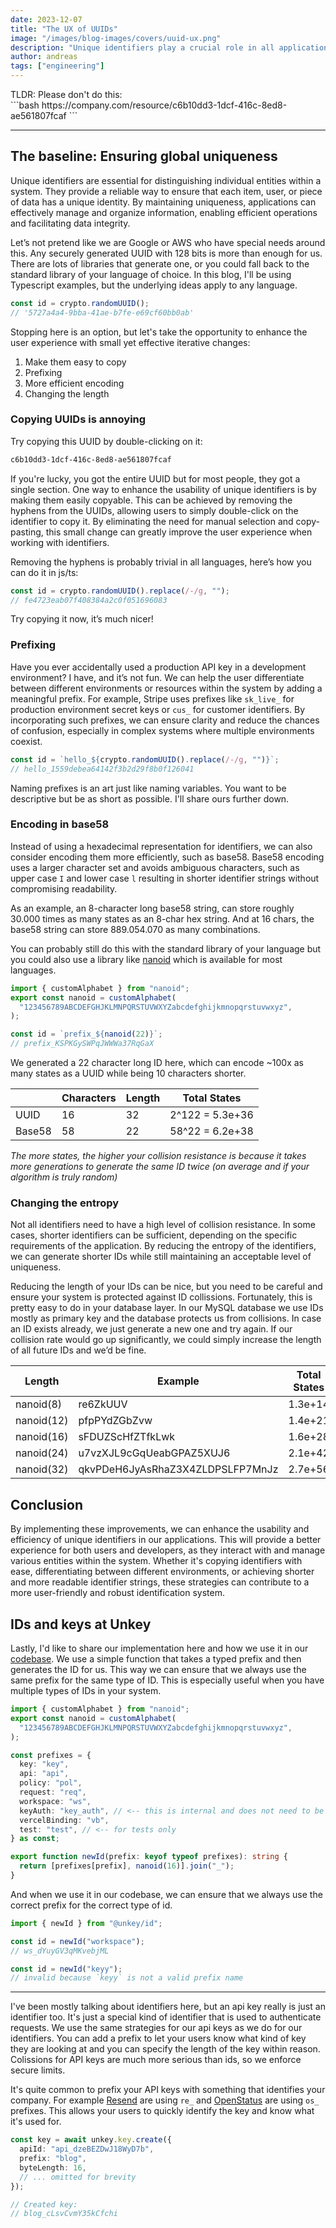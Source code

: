 ```yaml
---
date: 2023-12-07
title: "The UX of UUIDs"
image: "/images/blog-images/covers/uuid-ux.png"
description: "Unique identifiers play a crucial role in all applications, from user authentication to resource management. While using a standard UUID will satisfy all your security concerns, there’s a lot we can improve for our users."
author: andreas
tags: ["engineering"]
---
```


<div className="text-center">
TLDR: Please don't do this:
</div>
```bash
https://company.com/resource/c6b10dd3-1dcf-416c-8ed8-ae561807fcaf
```

---

## The baseline: Ensuring global uniqueness

Unique identifiers are essential for distinguishing individual entities within a system. They provide a reliable way to ensure that each item, user, or piece of data has a unique identity. By maintaining uniqueness, applications can effectively manage and organize information, enabling efficient operations and facilitating data integrity.

Let’s not pretend like we are Google or AWS who have special needs around this. Any securely generated UUID with 128 bits is more than enough for us. There are lots of libraries that generate one, or you could fall back to the standard library of your language of choice. In this blog, I'll be using Typescript examples, but the underlying ideas apply to any language.

```typescript
const id = crypto.randomUUID();
// '5727a4a4-9bba-41ae-b7fe-e69cf60bb0ab'
```

Stopping here is an option, but let's take the opportunity to enhance the user experience with small yet effective iterative changes:

1. Make them easy to copy
2. Prefixing
3. More efficient encoding
4. Changing the length

### Copying UUIDs is annoying

Try copying this UUID by double-clicking on it:

```bash
c6b10dd3-1dcf-416c-8ed8-ae561807fcaf
```

If you're lucky, you got the entire UUID but for most people, they got a single section. One way to enhance the usability of unique identifiers is by making them easily copyable. This can be achieved by removing the hyphens from the UUIDs, allowing users to simply double-click on the identifier to copy it. By eliminating the need for manual selection and copy-pasting, this small change can greatly improve the user experience when working with identifiers.

Removing the hyphens is probably trivial in all languages, here’s how you can do it in js/ts:

```typescript
const id = crypto.randomUUID().replace(/-/g, "");
// fe4723eab07f408384a2c0f051696083
```

Try copying it now, it’s much nicer!

### Prefixing

Have you ever accidentally used a production API key in a development environment? I have, and it’s not fun.
We can help the user differentiate between different environments or resources within the system by adding a meaningful prefix. For example, Stripe uses prefixes like `sk_live_` for production environment secret keys or `cus_` for customer identifiers. By incorporating such prefixes, we can ensure clarity and reduce the chances of confusion, especially in complex systems where multiple environments coexist.

```typescript
const id = `hello_${crypto.randomUUID().replace(/-/g, "")}`;
// hello_1559debea64142f3b2d29f8b0f126041
```

Naming prefixes is an art just like naming variables. You want to be descriptive but be as short as possible. I'll share ours further down.

### Encoding in base58

Instead of using a hexadecimal representation for identifiers, we can also consider encoding them more efficiently, such as base58. Base58 encoding uses a larger character set and avoids ambiguous characters, such as upper case `I` and lower case `l` resulting in shorter identifier strings without compromising readability.

As an example, an 8-character long base58 string, can store roughly 30.000 times as many states as an 8-char hex string. And at 16 chars, the base58 string can store 889.054.070 as many combinations.

You can probably still do this with the standard library of your language but you could also use a library like [nanoid](https://github.com/ai/nanoid) which is available for most languages.

```typescript
import { customAlphabet } from "nanoid";
export const nanoid = customAlphabet(
  "123456789ABCDEFGHJKLMNPQRSTUVWXYZabcdefghijkmnopqrstuvwxyz",
);

const id = `prefix_${nanoid(22)}`;
// prefix_KSPKGySWPqJWWWa37RqGaX
```

We generated a 22 character long ID here, which can encode ~100x as many states as a UUID while being 10 characters shorter.

|        | Characters | Length | Total States    |
| ------ | ---------- | ------ | --------------- |
| UUID   | 16         | 32     | 2^122 = 5.3e+36 |
| Base58 | 58         | 22     | 58^22 = 6.2e+38 |

_The more states, the higher your collision resistance is because it takes more generations to generate the same ID twice (on average and if your algorithm is truly random)_

### Changing the entropy

Not all identifiers need to have a high level of collision resistance. In some cases, shorter identifiers can be sufficient, depending on the specific requirements of the application. By reducing the entropy of the identifiers, we can generate shorter IDs while still maintaining an acceptable level of uniqueness.

Reducing the length of your IDs can be nice, but you need to be careful and ensure your system is protected against ID collissions. Fortunately, this is pretty easy to do in your database layer. In our MySQL database we use IDs mostly as primary key and the database protects us from collisions. In case an ID exists already, we just generate a new one and try again. If our collision rate would go up significantly, we could simply increase the length of all future IDs and we’d be fine.

| Length     | Example                          | Total States |
| ---------- | -------------------------------- | ------------ |
| nanoid(8)  | re6ZkUUV                         | 1.3e+14      |
| nanoid(12) | pfpPYdZGbZvw                     | 1.4e+21      |
| nanoid(16) | sFDUZScHfZTfkLwk                 | 1.6e+28      |
| nanoid(24) | u7vzXJL9cGqUeabGPAZ5XUJ6         | 2.1e+42      |
| nanoid(32) | qkvPDeH6JyAsRhaZ3X4ZLDPSLFP7MnJz | 2.7e+56      |

## Conclusion

By implementing these improvements, we can enhance the usability and efficiency of unique identifiers in our applications. This will provide a better experience for both users and developers, as they interact with and manage various entities within the system. Whether it's copying identifiers with ease, differentiating between different environments, or achieving shorter and more readable identifier strings, these strategies can contribute to a more user-friendly and robust identification system.

## IDs and keys at Unkey

Lastly, I'd like to share our implementation here and how we use it in our [codebase](https://github.com/unkeyed/unkey/blob/main/internal/id/src/index.ts). We use a simple function that takes a typed prefix and then generates the ID for us. This way we can ensure that we always use the same prefix for the same type of ID. This is especially useful when you have multiple types of IDs in your system.

```typescript title="/internal/ids/src/index.ts"
import { customAlphabet } from "nanoid";
export const nanoid = customAlphabet(
  "123456789ABCDEFGHJKLMNPQRSTUVWXYZabcdefghijkmnopqrstuvwxyz",
);

const prefixes = {
  key: "key",
  api: "api",
  policy: "pol",
  request: "req",
  workspace: "ws",
  keyAuth: "key_auth", // <-- this is internal and does not need to be short or pretty
  vercelBinding: "vb",
  test: "test", // <-- for tests only
} as const;

export function newId(prefix: keyof typeof prefixes): string {
  return [prefixes[prefix], nanoid(16)].join("_");
}
```

And when we use it in our codebase, we can ensure that we always use the correct prefix for the correct type of id.

```typescript title="somewhere.ts"
import { newId } from "@unkey/id";

const id = newId("workspace");
// ws_dYuyGV3qMKvebjML

const id = newId("keyy");
// invalid because `keyy` is not a valid prefix name
```

---

I've been mostly talking about identifiers here, but an api key really is just an identifier too. It's just a special kind of identifier that is used to authenticate requests. We use the same strategies for our api keys as we do for our identifiers. You can add a prefix to let your users know what kind of key they are looking at and you can specify the length of the key within reason.
Colissions for API keys are much more serious than ids, so we enforce secure limits.

It's quite common to prefix your API keys with something that identifies your company. For example [Resend](https://resend.com) are using `re_` and [OpenStatus](https://openstatus.dev) are using `os_` prefixes. This allows your users to quickly identify the key and know what it's used for.

```typescript title="setting the key length and a prefix using @unkey/api"
const key = await unkey.key.create({
  apiId: "api_dzeBEZDwJ18WyD7b",
  prefix: "blog",
  byteLength: 16,
  // ... omitted for brevity
});

// Created key:
// blog_cLsvCvmY35kCfchi
```
